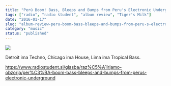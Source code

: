 ```yaml
---
title: "Perú Boom! Bass, Bleeps and Bumps from Peru's Electronic Underground"
tags: ["radio", "radio študent", "album review", "Tiger's Milk"]
date: "2016-01-17"
slug: "album-review-peru-boom-bass-bleeps-and-bumps-from-peru-s-electronic-underground"
category: "music"
status: "published"
---
```


![](https://radiostudent.si/sites/default/files/styles/thumbnail_w530/public/slike/2016-02-20-seznam-skladb-za-20-2-2016-1300-1800-christian-kopa%C4%8D-52633.jpg?itok=52_pj2TO)

Detroit ima Techno, Chicago ima House, Lima ima Tropical Bass.

<https://www.radiostudent.si/glasba/raz%C5%A1irjamo-obzorja/per%C3%BA-boom-bass-bleeps-and-bumps-from-perus-electronic-underground>
